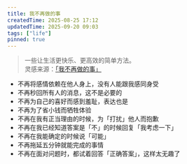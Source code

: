 ```yaml
---
title: 我不再做的事
createdTime: 2025-08-25 17:12
updatedTime: 2025-09-20 09:03
tags: ["life"]
pinned: true
---
```


> 一些让生活更快乐、更高效的简单方法。  
> 灵感来源：[「我不再做的事」](https://x.com/gregisenberg/status/1949626889435234360)

- 不再将感情依赖在他人身上，没有人能跟我感同身受
- 不再秒回所有人的消息，这不是必要的
- 不再为自己的喜好而感到羞耻，表达也是
- 不再为了省小钱而牺牲体验
- 不再在我有正当理由的时候，为「打扰」他人而抱歉
- 不再在我已经知道答案是「不」的时候回复「我考虑一下」
- 不再在我能确定的时候说「可能」
- 不再拖延五分钟就能完成的事情
- 不再在面对问题时，都试着回答「正确答案」，这样太无趣了
